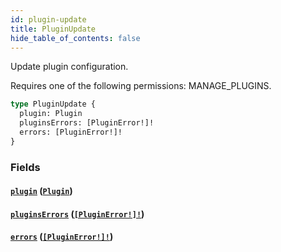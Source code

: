 ```yaml
---
id: plugin-update
title: PluginUpdate
hide_table_of_contents: false
---
```


Update plugin configuration.

Requires one of the following permissions: MANAGE_PLUGINS.

```graphql
type PluginUpdate {
  plugin: Plugin
  pluginsErrors: [PluginError!]!
  errors: [PluginError!]!
}
```

### Fields

#### [`plugin`](#) ([`Plugin`](../../../developer/api-reference/objects/plugin))

#### [`pluginsErrors`](#) ([`[PluginError!]!`](../../../developer/api-reference/objects/plugin-error))

#### [`errors`](#) ([`[PluginError!]!`](../../../developer/api-reference/objects/plugin-error))
